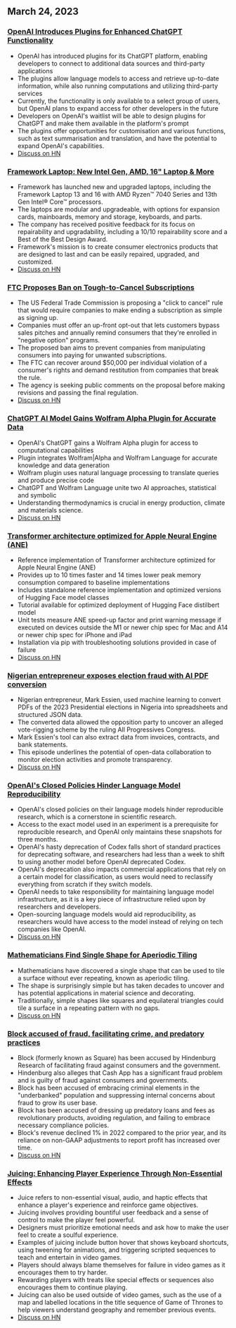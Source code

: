 

<CallToAction />

<Steps>

## March 24, 2023

### [OpenAI Introduces Plugins for Enhanced ChatGPT Functionality](https://openai.com/blog/chatgpt-plugins)

- OpenAI has introduced plugins for its ChatGPT platform, enabling developers to connect to additional data sources and third-party applications
- The plugins allow language models to access and retrieve up-to-date information, while also running computations and utilizing third-party services
- Currently, the functionality is only available to a select group of users, but OpenAI plans to expand access for other developers in the future
- Developers on OpenAI's waitlist will be able to design plugins for ChatGPT and make them available in the platform's prompt
- The plugins offer opportunities for customisation and various functions, such as text summarisation and translation, and have the potential to expand OpenAI's capabilities.
- [Discuss on HN](http://news.ycombinator.com/item?id=35277677)

### [Framework Laptop: New Intel Gen, AMD, 16" Laptop & More](https://frame.work/)

- Framework has launched new and upgraded laptops, including the Framework Laptop 13 and 16 with AMD Ryzen™ 7040 Series and 13th Gen Intel® Core™ processors.
- The laptops are modular and upgradeable, with options for expansion cards, mainboards, memory and storage, keyboards, and parts.
- The company has received positive feedback for its focus on repairability and upgradability, including a 10/10 repairability score and a Best of the Best Design Award.
- Framework's mission is to create consumer electronics products that are designed to last and can be easily repaired, upgraded, and customized.
- [Discuss on HN](http://news.ycombinator.com/item?id=35277660)

### [FTC Proposes Ban on Tough-to-Cancel Subscriptions](https://www.theverge.com/2023/3/23/23652373/ftc-click-to-cancel-subscription-service-dark-patterns-ban)

- The US Federal Trade Commission is proposing a "click to cancel" rule that would require companies to make ending a subscription as simple as signing up.
- Companies must offer an up-front opt-out that lets customers bypass sales pitches and annually remind consumers that they're enrolled in "negative option" programs.
- The proposed ban aims to prevent companies from manipulating consumers into paying for unwanted subscriptions.
- The FTC can recover around $50,000 per individual violation of a consumer's rights and demand restitution from companies that break the rule.
- The agency is seeking public comments on the proposal before making revisions and passing the final regulation.
- [Discuss on HN](http://news.ycombinator.com/item?id=35274519)

### [ChatGPT AI Model Gains Wolfram Alpha Plugin for Accurate Data](https://writings.stephenwolfram.com/2023/03/chatgpt-gets-its-wolfram-superpowers/)

- OpenAI's ChatGPT gains a Wolfram Alpha plugin for access to computational capabilities
- Plugin integrates Wolfram|Alpha and Wolfram Language for accurate knowledge and data generation
- Wolfram plugin uses natural language processing to translate queries and produce precise code
- ChatGPT and Wolfram Language unite two AI approaches, statistical and symbolic
- Understanding thermodynamics is crucial in energy production, climate and materials science.
- [Discuss on HN](http://news.ycombinator.com/item?id=35277925)

### [Transformer architecture optimized for Apple Neural Engine (ANE)](https://github.com/apple/ml-ane-transformers)

- Reference implementation of Transformer architecture optimized for Apple Neural Engine (ANE)
- Provides up to 10 times faster and 14 times lower peak memory consumption compared to baseline implementations
- Includes standalone reference implementation and optimized versions of Hugging Face model classes
- Tutorial available for optimized deployment of Hugging Face distilbert model
- Unit tests measure ANE speed-up factor and print warning message if executed on devices outside the M1 or newer chip spec for Mac and A14 or newer chip spec for iPhone and iPad
- Installation via pip with troubleshooting solutions provided in case of failure
- [Discuss on HN](http://news.ycombinator.com/item?id=35282325)

### [Nigerian entrepreneur exposes election fraud with AI PDF conversion](https://markessien.com/posts/drama_of_transcription/)

- Nigerian entrepreneur, Mark Essien, used machine learning to convert PDFs of the 2023 Presidential elections in Nigeria into spreadsheets and structured JSON data.
- The converted data allowed the opposition party to uncover an alleged vote-rigging scheme by the ruling All Progressives Congress.
- Mark Essien's tool can also extract data from invoices, contracts, and bank statements.
- This episode underlines the potential of open-data collaboration to monitor election activities and promote transparency.
- [Discuss on HN](http://news.ycombinator.com/item?id=35272227)

### [OpenAI's Closed Policies Hinder Language Model Reproducibility](https://aisnakeoil.substack.com/p/openais-policies-hinder-reproducible)

- OpenAI's closed policies on their language models hinder reproducible research, which is a cornerstone in scientific research.
- Access to the exact model used in an experiment is a prerequisite for reproducible research, and OpenAI only maintains these snapshots for three months.
- OpenAI's hasty deprecation of Codex falls short of standard practices for deprecating software, and researchers had less than a week to shift to using another model before OpenAI deprecated Codex.
- OpenAI's deprecation also impacts commercial applications that rely on a certain model for classification, as users would need to reclassify everything from scratch if they switch models.
- OpenAI needs to take responsibility for maintaining language model infrastructure, as it is a key piece of infrastructure relied upon by researchers and developers.
- Open-sourcing language models would aid reproducibility, as researchers would have access to the model instead of relying on tech companies like OpenAI.
- [Discuss on HN](http://news.ycombinator.com/item?id=35269304)

### [Mathematicians Find Single Shape for Aperiodic Tiling](https://www.newscientist.com/article/2365363-mathematicians-discover-shape-that-can-tile-a-wall-and-never-repeat/)

- Mathematicians have discovered a single shape that can be used to tile a surface without ever repeating, known as aperiodic tiling.
- The shape is surprisingly simple but has taken decades to uncover and has potential applications in material science and decorating.
- Traditionally, simple shapes like squares and equilateral triangles could tile a surface in a repeating pattern with no gaps.
- [Discuss on HN](http://news.ycombinator.com/item?id=35273707)

### [Block accused of fraud, facilitating crime, and predatory practices](https://hindenburgresearch.com/block/)

- Block (formerly known as Square) has been accused by Hindenburg Research of facilitating fraud against consumers and the government.
- Hindenburg also alleges that Cash App has a significant fraud problem and is guilty of fraud against consumers and governments.
- Block has been accused of embracing criminal elements in the "underbanked" population and suppressing internal concerns about fraud to grow its user base.
- Block has been accused of dressing up predatory loans and fees as revolutionary products, avoiding regulation, and failing to embrace necessary compliance policies.
- Block's revenue declined 1% in 2022 compared to the prior year, and its reliance on non-GAAP adjustments to report profit has increased over time.
- [Discuss on HN](http://news.ycombinator.com/item?id=35273782)

### [Juicing: Enhancing Player Experience Through Non-Essential Effects](https://garden.bradwoods.io/notes/design/juice)

- Juice refers to non-essential visual, audio, and haptic effects that enhance a player's experience and reinforce game objectives.
- Juicing involves providing bountiful user feedback and a sense of control to make the player feel powerful.
- Designers must prioritize emotional needs and ask how to make the user feel to create a soulful experience.
- Examples of juicing include button hover that shows keyboard shortcuts, using tweening for animations, and triggering scripted sequences to teach and entertain in video games.
- Players should always blame themselves for failure in video games as it encourages them to try harder.
- Rewarding players with treats like special effects or sequences also encourages them to continue playing.
- Juicing can also be used outside of video games, such as the use of a map and labelled locations in the title sequence of Game of Thrones to help viewers understand geography and remember previous events.
- [Discuss on HN](http://news.ycombinator.com/item?id=35273139)

</Steps>
